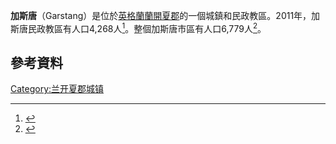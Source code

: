{{Infobox UK place
 | official_name     = Garstang
 | population        = 4268
 | population_ref    = ([[United_Kingdom_Census_2011|2011年普查]])<ref name=NeighbourhoodStatistics />
 | country           = 英格蘭
 | os_grid_reference = SD495455
 | london_distance   = 199 miles (322 km) [[Boxing_the_compass|SE]]
 | latitude          = 53.903
 | longitude         = -2.767
 | civil_parish      = Garstang
 | shire_district    = [[Wyre|Wyre]]
 | shire_county      = [[蘭開夏郡|蘭開夏郡]]
 | region            = North West England
 | post_town         = PRESTON
 | postcode_area     = PR
 | postcode_district = PR3
 | dial_code         = 01995
 | static_image_name = Garstang Cross and Market Place 239-25.jpg
 | static_image_caption = 
}}
'''加斯唐'''（Garstang）是位於[[英格蘭|英格蘭]][[蘭開夏郡|蘭開夏郡]]的一個城鎮和民政教區。2011年，加斯唐民政教區有人口4,268人<ref name=NeighbourhoodStatistics>{{cite web |url=http://www.neighbourhood.statistics.gov.uk/dissemination/LeadKeyFigures.do?a=7&b=11123672&c=garstang&d=16&e=62&g=6443498&i=1001x1003x1032x1004&m=0&r=1&s=1413646842802&enc=1 |title=Garstang (Parish) Key Figures for 2011 Census: Key Statistics |website=Neighbourhood Statistics |publisher=Office for National Statistics |accessdate=18 October 2014 |archive-url=https://web.archive.org/web/20160304001652/http://www.neighbourhood.statistics.gov.uk/dissemination/LeadKeyFigures.do?a=7&b=11123672&c=garstang&d=16&e=62&g=6443498&i=1001x1003x1032x1004&m=0&r=1&s=1413646842802&enc=1 |archive-date=2016-03-04 |dead-url=yes }}</ref>。整個加斯唐市區有人口6,779人<ref>{{cite web |url=http://www.citypopulation.de/php/uk-england-northwestengland.php?cityid=E35000938 |title=Garstang (Lancashire) |website=City Population |last=Brinkhoff |first=Thomas |accessdate=18 October 2014 |archive-date=2016-03-05 |archive-url=https://web.archive.org/web/20160305090707/http://www.citypopulation.de/php/uk-england-northwestengland.php?cityid=E35000938 |dead-url=no }}</ref>。
== 參考資料 ==
{{reflist}}

[[Category:兰开夏郡城镇|Category:兰开夏郡城镇]]